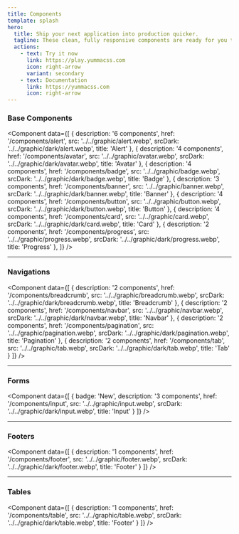 ```yaml
---
title: Components
template: splash
hero:
  title: Ship your next application into production quicker.
  tagline: These clean, fully responsive components are ready for you to copy and use in your Yumma CSS projects. Go ahead and customize them however you like!
  actions:
    - text: Try it now
      link: https://play.yummacss.com
      icon: right-arrow
      variant: secondary
    - text: Documentation
      link: https://yummacss.com
      icon: right-arrow
---
```


### Base Components

<Component
  data={[
    {
      description: '6 components',
      href: '/components/alert',
      src: '../../graphic/alert.webp',
      srcDark: '../../graphic/dark/alert.webp',
      title: 'Alert'
    },
    {
      description: '4 components',
      href: '/components/avatar',
      src: '../../graphic/avatar.webp',
      srcDark: '../../graphic/dark/avatar.webp',
      title: 'Avatar'
    },
    {
      description: '4 components',
      href: '/components/badge',
      src: '../../graphic/badge.webp',
      srcDark: '../../graphic/dark/badge.webp',
      title: 'Badge'
    },
    {
      description: '3 components',
      href: '/components/banner',
      src: '../../graphic/banner.webp',
      srcDark: '../../graphic/dark/banner.webp',
      title: 'Banner'
    },
    {
      description: '4 components',
      href: '/components/button',
      src: '../../graphic/button.webp',
      srcDark: '../../graphic/dark/button.webp',
      title: 'Button'
    },
    {
      description: '4 components',
      href: '/components/card',
      src: '../../graphic/card.webp',
      srcDark: '../../graphic/dark/card.webp',
      title: 'Card'
    },
    {
      description: '2 components',
      href: '/components/progress',
      src: '../../graphic/progress.webp',
      srcDark: '../../graphic/dark/progress.webp',
      title: 'Progress'
    },
 ]}
/>

---

### Navigations

<Component
 data={[
    {
      description: '2 components',
      href: '/components/breadcrumb',
      src: '../../graphic/breadcrumb.webp',
      srcDark: '../../graphic/dark/breadcrumb.webp',
      title: 'Breadcrumb'
    },
    {
      description: '2 components',
      href: '/components/navbar',
      src: '../../graphic/navbar.webp',
      srcDark: '../../graphic/dark/navbar.webp',
      title: 'Navbar'
    },
    {
      description: '2 components',
      href: '/components/pagination',
      src: '../../graphic/pagination.webp',
      srcDark: '../../graphic/dark/pagination.webp',
      title: 'Pagination'
    },
    {
      description: '2 components',
      href: '/components/tab',
      src: '../../graphic/tab.webp',
      srcDark: '../../graphic/dark/tab.webp',
      title: 'Tab'
    }
 ]}
/>

---

### Forms

<Component
 data={[
  {
    badge: 'New',
    description: '3 components',
    href: '/components/input',
    src: '../../graphic/input.webp',
    srcDark: '../../graphic/dark/input.webp',
    title: 'Input'
  }
 ]}
/>

---

### Footers

<Component
 data={[
    {
      description: '1 components',
      href: '/components/footer',
      src: '../../graphic/footer.webp',
      srcDark: '../../graphic/dark/footer.webp',
      title: 'Footer'
    }
 ]}
/>

---

### Tables

<Component
 data={[
    {
      description: '1 components',
      href: '/components/table',
      src: '../../graphic/table.webp',
      srcDark: '../../graphic/dark/table.webp',
      title: 'Footer'
    }
 ]}
/>